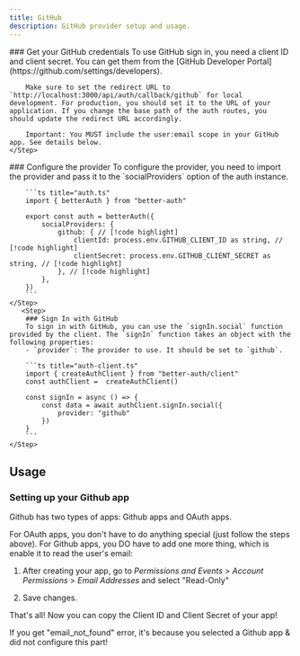 ```yaml
---
title: GitHub
description: GitHub provider setup and usage.
---
```


<Steps>
    <Step> 
        ### Get your GitHub credentials
        To use GitHub sign in, you need a client ID and client secret. You can get them from the [GitHub Developer Portal](https://github.com/settings/developers).

        Make sure to set the redirect URL to `http://localhost:3000/api/auth/callback/github` for local development. For production, you should set it to the URL of your application. If you change the base path of the auth routes, you should update the redirect URL accordingly.

        Important: You MUST include the user:email scope in your GitHub app. See details below.
    </Step>

  <Step>
        ### Configure the provider
        To configure the provider, you need to import the provider and pass it to the `socialProviders` option of the auth instance.

        ```ts title="auth.ts"
        import { betterAuth } from "better-auth"
        
        export const auth = betterAuth({
            socialProviders: {
                github: { // [!code highlight]
                    clientId: process.env.GITHUB_CLIENT_ID as string, // [!code highlight]
                    clientSecret: process.env.GITHUB_CLIENT_SECRET as string, // [!code highlight]
                }, // [!code highlight]
            },
        })
        ```
    </Step>
       <Step>
        ### Sign In with GitHub
        To sign in with GitHub, you can use the `signIn.social` function provided by the client. The `signIn` function takes an object with the following properties:
        - `provider`: The provider to use. It should be set to `github`.

        ```ts title="auth-client.ts"  
        import { createAuthClient } from "better-auth/client"
        const authClient =  createAuthClient()
        
        const signIn = async () => {
            const data = await authClient.signIn.social({
                provider: "github"
            })
        }
        ```
    </Step>
</Steps>

## Usage

### Setting up your Github app

Github has two types of apps: Github apps and OAuth apps.

For OAuth apps, you don't have to do anything special (just follow the steps above). For Github apps, you DO have to add one more thing, which is enable it to read the user's email:

1. After creating your app, go to *Permissions and Events* > *Account Permissions* > *Email Addresses* and select "Read-Only"

2. Save changes. 

That's all! Now you can copy the Client ID and Client Secret of your app! 

<Callout>
If you get "email_not_found" error, it's because you selected a Github app & did not configure this part!
</Callout>